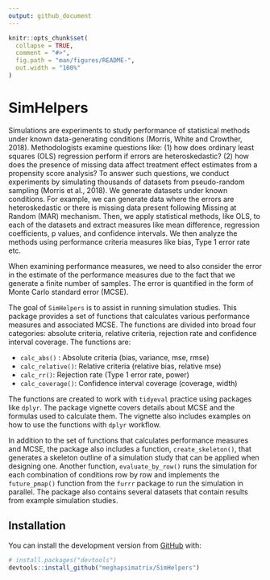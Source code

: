 ```yaml
---
output: github_document
---
```


<!-- README.md is generated from README.Rmd. Please edit that file -->

```r
knitr::opts_chunk$set(
  collapse = TRUE,
  comment = "#>",
  fig.path = "man/figures/README-",
  out.width = "100%"
)
```

# SimHelpers

<!-- badges: start -->
<!-- badges: end -->

Simulations are experiments to study performance of statistical methods under known data-generating conditions (Morris, White and Crowther, 2018). Methodologists examine questions like: (1) how does ordinary least squares (OLS) regression perform if errors are heteroskedastic? (2) how does the presence of missing data affect treatment effect estimates from a propensity score analysis? To answer such questions, we conduct experiments by simulating thousands of datasets from pseudo-random sampling (Morris et al., 2018). We generate datasets under known conditions. For example, we can generate data where the errors are heteroskedastic or there is missing data present following Missing at Random (MAR) mechanism. Then, we apply statistical methods, like OLS, to each of the datasets and extract measures like mean difference, regression coefficients, p values, and confidence intervals. We then analyze the methods using performance criteria measures like bias, Type 1 error rate etc. 

When examining performance measures, we need to also consider the error in the estimate of the performance measures due to the fact that we generate a finite number of samples. The error is quantified in the form of Monte Carlo standard error (MCSE). 

The goal of `SimHelpers` is to assist in running simulation studies. This package provides a set of functions that calculates various performance measures and associated MCSE. The functions are divided into broad four categories: absolute criteria, relative criteria, rejection rate and confidence interval coverage. The functions are:

- `calc_abs()` : Absolute criteria (bias, variance, mse, rmse)
- `calc_relative()`: Relative criteria (relative bias, relative mse)
- `calc_rr()`: Rejection rate (Type 1 error rate, power)
- `calc_coverage()`: Confidence interval coverage (coverage, width)

The functions are created to work with `tidyeval` practice using packages like `dplyr`. The package vignette covers details about MCSE and the formulas used to calculate them. The vignette also includes examples on how to use the functions with `dplyr` workflow. 

In addition to the set of functions that calculates performance measures and MCSE, the package also includes a function, `create_skeleton()`, that generates a skeleton outline of a simulation study that can be applied when designing one. Another function, `evaluate_by_row()` runs the simulation for each combination of conditions row by row and implements the `future_pmap()` function from the `furrr` package to run the simulation in parallel. The package also contains several datasets that contain results from example simulation studies. 


## Installation

You can install the development version from [GitHub](https://github.com/) with:

``` r
# install.packages("devtools")
devtools::install_github("meghapsimatrix/SimHelpers")
```
